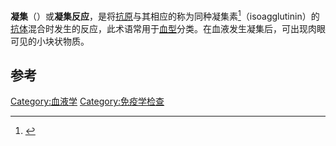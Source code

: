 '''凝集'''（{{lang-en|Agglutination}}）或'''凝集反应'''，是将[[抗原|抗原]]与其相应的称为同种凝集素<ref>{{Cite web |url=https://www.termonline.cn/word/31660/1#s1 |title=存档副本 |access-date=2021-10-11 |archive-date=2021-10-11 |archive-url=https://web.archive.org/web/20211011091735/https://www.termonline.cn/word/31660/1#s1 |dead-url=no }}</ref>（isoagglutinin）的[[抗体|抗体]]混合时发生的反应，此术语常用于[[血型|血型]]分类。在血液发生凝集后，可出现肉眼可见的小块状物质。

==参考==
<references/>

[[Category:血液学|Category:血液学]]
[[Category:免疫学检查|Category:免疫学检查]]
